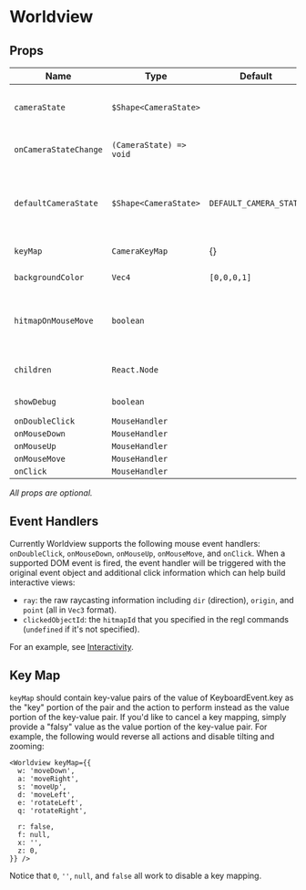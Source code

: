 # Worldview

## Props

| Name                  | Type                    | Default                | Description                                                                                             |
| --------------------- | ----------------------- | ---------------------- | ------------------------------------------------------------------------------------------------------- |
| `cameraState`         | `$Shape<CameraState>`   |                        | control the [cameraState](#/docs/api/camera), must use with `onCameraStateChange`                       |
| `onCameraStateChange` | `(CameraState) => void` |                        | callback whenever the camera state changes                                                              |
| `defaultCameraState`  | `$Shape<CameraState>`   | `DEFAULT_CAMERA_STATE` | pass in this prop to turn Worldview to an uncontrolled component. `onCameraStateChange` will be ignored |
| `keyMap`              | `CameraKeyMap`          | {}                     | override default Worldview hotkeys                                                                      |
| `backgroundColor`     | `Vec4`                  | `[0,0,0,1]`            | change the scene background color                                                                       |
| `hitmapOnMouseMove`   | `boolean`               |                        | if enabled, the clicked objectId will be returned from the mouse event handler                          |
| `children`            | `React.Node`            |                        | regl components to render inside the Worldview                                                          |
| `showDebug`           | `boolean`               |                        | show debug information                                                                                  |
| `onDoubleClick`       | `MouseHandler`          |                        |                                                                                                         |
| `onMouseDown`         | `MouseHandler`          |                        |                                                                                                         |
| `onMouseUp`           | `MouseHandler`          |                        |                                                                                                         |
| `onMouseMove`         | `MouseHandler`          |                        |                                                                                                         |
| `onClick`             | `MouseHandler`          |                        |                                                                                                         |

*All props are optional.*

## Event Handlers

Currently Worldview supports the following mouse event handlers: `onDoubleClick`, `onMouseDown`, `onMouseUp`, `onMouseMove`, and `onClick`. When a supported DOM event is fired, the event handler will be triggered with the original event object and additional click information which can help build interactive views:

- `ray`: the raw raycasting information including `dir` (direction), `origin`, and `point` (all in `Vec3` format).
- `clickedObjectId`: the `hitmapId` that you specified in the regl commands (`undefined` if it's not specified).

For an example, see [Interactivity](#/docs/examples/interactivity).

## Key Map

`keyMap` should contain key-value pairs of the value of KeyboardEvent.key as the "key" portion of the pair and the
  action to perform instead as the value portion of the key-value pair. If you'd like to cancel a key mapping, simply
  provide a "falsy" value as the value portion of the key-value pair. For example, the following would reverse all
  actions and disable tilting and zooming:

    <Worldview keyMap={{
      w: 'moveDown',
      a: 'moveRight',
      s: 'moveUp',
      d: 'moveLeft',
      e: 'rotateLeft',
      q: 'rotateRight',

      r: false,
      f: null,
      x: '',
      z: 0,
    }} />

   Notice that `0`, `''`, `null`, and `false` all work to disable a key mapping.
